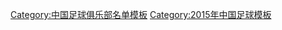 {{Football squad with groups
|name=2015年中甲分类名单大连
|bgcolor=#0070FF
|bordercolor=#FFBF00
|textcolor=#FFFFFF
|title=[[大连阿尔滨|<span style="color:#F8F8F8">大连阿尔滨</span>]] — [[2015年中国足球甲级联赛|<span style="color:#F8F8F8">2015年</span>]][[中国足球甲级联赛|<span style="color:#F8F8F8">中甲联赛季军</span>]]
|group1=全年参赛球员
|list1=<div>
{{Football squad2 player|no=1|name=[[張翀 (足球運動員)|张翀]]}}
{{Football squad2 player|no=2|name=[[王万鹏]]}}
{{Football squad2 player|no=3|name={{flagicon|SWE}} [[尼克拉斯·巴克曼|-{zh-hans:巴克曼;zh-hk:碧文}-]]}}
{{Football squad2 player|no=5|name=[[邹游]]}}
{{Football squad2 player|no=6|name=[[朱晓刚]]}}
{{Football squad2 player|no=8|name=[[朱挺]]}}
{{Football squad2 player|no=9|name={{flagicon|SWE}} {{link-en|马蒂耶斯·拉内耶|Mathias Ranégie|-{zh-hans:拉内耶;zh-hk:蘭尼治}-}}}}
{{Football squad2 player|no=10|name=[[陈涛 (足球运动员)|陈涛]]}}
{{Football squad2 player|no=11|name={{flagicon|BRA}} [[布鲁诺·梅内格尔|-{zh-hans:布鲁诺;zh-hk:般奴}-]]}}
{{Football squad2 player|no=12|name=[[赵学斌]]}}
{{Football squad2 player|no=15|name=[[金强]]}}
{{Football squad2 player|no=17|name=[[张慧 (足球运动员)|张慧]]}}
{{Football squad2 player|no=18|name=[[汪晋贤]]}}
{{Football squad2 player|no=19|name=[[于子千]]}}
{{Football squad2 player|no=20|name=[[杜禹辛]]}}
{{Football squad2 player|no=21|name=[[刘映辰]]}}
{{Football squad2 player|no=22|name=[[段云子]]}}
{{Football squad2 player|no=23|name=[[陈俊林]]}}
{{Football squad2 player|no=25|name=[[王千硕]]}}
{{Football squad2 player|no=26|name=[[崔明安]]}}
{{Football squad2 player|no=27|name=[[单鹏飞]]}}
{{Football squad2 player|no=29|name=[[孙铂]]}}
{{Football squad2 player|no=30|name=[[韩学庚]]}}
{{Football squad2 player|no=31|name=[[王耀鹏]]}}
{{Football squad2 player|no=32|name=[[艾迪·弗朗西斯|艾迪]]}}
{{Football squad2 player|no=33|name=[[孙国文 (足球运动员)|孙国文]]}}
</div>
|group2=夏季转入球员
|list2=<div>
{{Football squad2 player|no=44|name=[[解辉]]}}
{{Football squad2 player|no=45|name=[[董岩峰]]}}
</div>
|group3=夏季转出球员
|list3=<div>
{{Football squad2 player|no=13|name=[[刘伟国]]}}
{{Football squad2 player|no=28|name=[[岳鑫]]}}
</div>
|group4=主教练
|list4={{flagicon|SWE}} [[米凯尔·斯塔勒|-{zh-hans:斯塔勒;zh-hk:斯塔勒}-]]
}}
<noinclude>
{{DEFAULTSORT:Dalian Aerbin F.C. Squad 2015}}
[[Category:中国足球俱乐部名单模板]]
[[Category:2015年中国足球模板]]
</noinclude>
